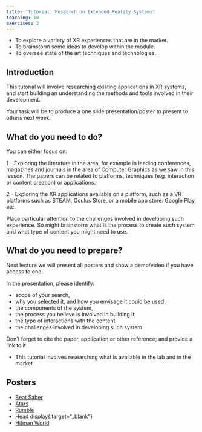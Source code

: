 ```yaml
---
title: 'Tutorial: Research on Extended Reality Systems'
teaching: 10
exercises: 2
---
```


::::::::::::::::::::::::::::::::::::: objectives

- To explore a variety of XR experiences that are in the market.
- To brainstorm some ideas to develop within the module.
- To oversee state of the art techniques and technologies.

::::::::::::::::::::::::::::::::::::::::::::::::

## Introduction

This tutorial will involve researching existing applications in XR systems,
and start building an understanding the methods and tools involved 
in their development.

Your task will be to produce a one slide presentation/poster to present to others next week.


## What do you need to do?
You can either focus on:

1 - Exploring the literature in the area, for example in leading conferences, magazines and journals in the
area of Computer Graphics as we saw in this lesson. The papers can be related to platforms, 
techniques (e.g. interaction or content creation) or applications.

2 - Exploring the XR applications available on a platform, such as a VR platforms 
such as STEAM, Oculus Store, or a mobile app store: Google Play, etc.

Place particular attention to the challenges
involved in developing such experience.
So might brainstorm what is the process to create such system and what type of
content you might need to use.

## What do you need to prepare?

Next lecture we will present all posters and show a demo/video if you have access to one.

In the presentation, please identify:

- scope of your search, 
- why you selected it, and how you envisage it could be used,
- the components of the system, 
- the process you believe is involved in building it,
- the type of interactions with the content, 
- the challenges involved in developing such system.

Don't forget to cite the paper, application or other reference; and provide a link to it.

::::::::::::::::::::::::::::::::::::: keypoints 

- This tutorial involves researching what is available in the lab and in the market.

::::::::::::::::::::::::::::::::::::::::::::::::


## Posters

- [Beat Saber](https://unibrightonac-my.sharepoint.com/:p:/r/personal/c_crook2_uni_brighton_ac_uk/Documents/cc1501_modules_3/CI606%20-%20Virtual%20Reality%20Systems/Lecture%202%20Presentation.pptx?d=we747fdb12fdd4086815e0a1cb325ddb5&csf=1&web=1&e=fvcSVZ)
- [Atars](https://unibrightonac-my.sharepoint.com/personal/a_crane5_uni_brighton_ac_uk/_layouts/15/onedrive.aspx?e=5%3A8cdcff6efbaf4bf497f193abc4ec9600&sharingv2=true&fromShare=true&at=9&CID=03469dde%2D1352%2D41e6%2D8127%2D47265f446e6d&FolderCTID=0x012000CBDF1B06E44E2D4ABE4A34DEEB6A4E07&id=%2Fpersonal%2Fa%5Fcrane5%5Funi%5Fbrighton%5Fac%5Fuk%2FDocuments%2FYear3%2FXR%2Fatars%2Epdf&parent=%2Fpersonal%2Fa%5Fcrane5%5Funi%5Fbrighton%5Fac%5Fuk%2FDocuments%2FYear3%2FXR)
- [Rumble](https://docs.google.com/presentation/d/1nJCm4R4mTudTYHcvL-f4K61kbBedyaEcMZQjU8wddlc/edit?usp=drivesdk)
- [Head display](https://unibrightonac-my.sharepoint.com/:p:/r/personal/j_grace1_uni_brighton_ac_uk/Documents/Desktop/XR_Presentation_J_Grace_01.pptx?d=w963d4157f33a49eea0451642d79146a8&csf=1&web=1&e=druMF3){:target="_blank"}
- [Hitman World](https://unibrightonac-my.sharepoint.com/:p:/g/personal/m_evans14_uni_brighton_ac_uk/EbgZ4HTm8aJEsHSmd_HxI9cBOhIhw2thFIMkwwp7nSooEg)

